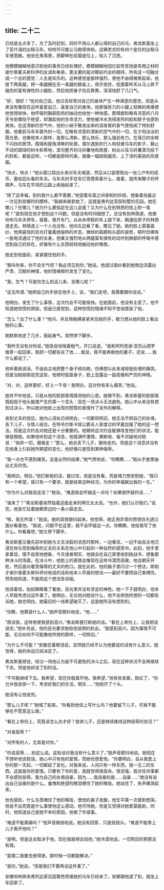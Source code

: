 ```yaml
---
---
---
```

title: 二十二
---




已经是五点多了，为了及时赶到，同时不用众人都认得的自己的马，弗龙斯基坐上了亚什温的出租马车，吩咐尽可能让马跑得快些。这辆老式的有四个座位的出租马车很宽敞。他坐在角落里，把脚伸在前面座位上，陷入了沉思。

他模模糊糊地意识到他的事务已经处理好，模模糊糊地回忆起夸奖他是有用之材的谢尔普霍夫斯科伊的友谊和奉承，更主要的是对眼前约会的期待，所有这一切融合成一个总的感觉：人生是欢乐的。这种感觉是那样强烈，使他不由得微笑起来。他放下两条腿，把一条腿搁在另一条腿的膝盖上，用手抱住，抚摸着昨天从马上跌下碰伤的富有弹性的小腿肚，然后他把身子往后靠靠，深深地舒了几口气。

“好，很好！”他对自己说。他过去经常对自己的身体产生一种满意的感觉，但是从来没有像现在这样喜爱自己，喜爱自己的身体。他那强有力的小腿上轻微的疼痛使他觉得愉快，他呼吸时胸部肌肉的抽动也给他一种快感。那晴朗和略有凉意的八月天令安娜陷于绝望，却激起他的生命活力，使他被冷水洗得发热的脸和脖子也感到爽快。在这清新的空气中，他的小胡子散发出来的润发膏的香气使他闻了特别舒服。他看到马车车窗外的一切，在略有凉意的清新的空气中的一切，在夕阳淡淡的霞光里，也像他本人那样，是那么清新，那么快乐，那么强劲有力。在落日的余辉下闪烁的房顶，围墙和屋角清晰的轮廓，偶尔遇到的行人和轻便马车的影子，静止不动的碧绿的树木和草地，垄沟整齐的马铃薯地和房屋、树丛以及马铃薯垄沟投下的斜影，都是这样。一切都是那样的美，就像一幅刚刚画完、上了漆的美丽的风景画。

“快点，快点！”他从窗口探出头来对车夫喊道，然后从口袋里取出一张三卢布的纸币，塞给回头看的车夫。马车夫的手在车灯旁摸索着什么，接着，就传来鞭子的呼啸声，马车在平坦的公路上疾驰起来了。

“除了这幸福，别的我什么都不需要，”他望着车窗之间骨制的铃钮，想象着他最近一次见到安娜时的模样。“我越来越爱她了。这就是弗列达官邸别墅的花园。她在哪儿？在哪儿？她为什么要指定在这儿会面？又为什么在别特西的信上附一笔呢？”直到现在他才想到这个问题，但是没有时间细想了。还没有到林荫道，他便吩咐马车夫停车，接着，推开车门，从尚未停稳的车上跳下来，朝通往房子的林荫道走去。林荫道上一个人也没有，他向左边看了看，瞧见了她。她的脸上蒙着面纱，他用喜悦的目光打量着她独特的步态，微倾的肩膀和头部的姿势，顿时仿佛有一股电流通过了他的全身。他重又强烈地从两腿富有弹性的动作到肺部的呼吸中感觉到自己的存在，好像有什么东西轻轻地触动他的嘴唇。

她走到他面前，紧紧握住他的手。

“我叫你来，你不会生气吧？我必须见到你，”她说。他透过面纱看到她唇边流露出严肃、沉郁的神情，他的情绪顿时发生了变化。

“我，生气？可是你怎么到这儿来，去哪儿呢？”

“这无所谓，”她把自己的手放在他手上，说，“我们走吧，我需要跟你谈谈。”

他明白，发生了什么事情，这次约会不可能愉快。在她面前，他没有主意了。他不知道她惊慌的原因，但是已感觉到，这种惊慌的情绪不知不觉地感染了他。

“怎么？出了什么事？”他问，并且用胳膊紧紧夹住她的手，极力想从她的脸上看出她的心事。

她默默地走了几步，鼓起勇气，突然停下脚步。

“我昨天没有对你说，”她急促地喘着粗气，开口说道，“我和阿列克谢·亚历山德罗维奇一起回家，我把一切都告诉了他……我说，我不能再做他的妻子，还说……我什么都说了。”

他听着她说话，不由自主地把整个身子倾向她，仿佛想以此来减轻她处境的痛苦。但是当她刚刚说完这些，他顿时挺直身子，脸上显露出一副高傲和严厉的神情。

“对，对，这样更好，好上一千倍！我明白，这对你有多么痛苦，”他说。

她并不听他说，只是从他的脸部表情猜测他的心思。她猜不到，弗龙斯基的脸部表情起因于他头脑里产生的第一个念头：现在一场决斗无法避免。她心中从来没有想到过决斗，所以她对他脸上出现的短暂的表情作了另外的解释。

收到丈夫的信后，她内心深处已经明白，一切都将照旧，她无法不顾自己的处境，丢下儿子，与情人结合。在特韦尔斯卡娅公爵夫人家度过的早晨加强了她的这一想法。但是这次约会对她还是十分重要的。她期待这次约会能够改变他们的状况，能够拯救她。如果他听到这个消息，他就满怀激情，果断地、毫不迟疑地对她说：“抛弃一切，跟我走！”那么，她会丢下儿子，跟他走的。但是这个消息并没有在他身上引起她所期望的变化，他好像只是受到某种侮辱。

“我一点也不感到痛苦。这是必然的结果，”她气愤地说，“你瞧瞧……”她从手套里抽出丈夫的信。

“我明白，明白，”他打断她的话，接过信，但是没有看，而是竭力想安慰她，“我只有一个希望，我只有一个要求，就是结束这种状况，为你的幸福献出我的一生。”

“你为什么对我说这话？”她说。“难道我会怀疑这一点吗？如果我怀疑的话……”

“谁来了？”弗龙斯基突然指着迎面走来的两位太太说。“也许，她们认识我们，”说完，他急忙拉着她朝旁边的一条小路走去。

“唉，我无所谓！”她说。她的双唇颤抖起来。他觉得，她正用异常的愤恨目光透过面纱看着他。“我说，问题不在这里，我不会怀疑这一点。你瞧瞧，他给我写了些什么。你看看吧，”她又停下脚步。

弗龙斯基又像先前听到她与丈夫决裂的消息时那样，一边看信，一边不由自主地沉浸在他与受到侮辱的丈夫的关系在他心中引起的一种自然的感受中。此刻，他手里拿着信，情不自禁地想象，今天或者明天，他就会在自己家里收到挑战书，想象那种决斗的场面，在决斗中，他脸上的表情会像现在这样冷漠而高傲，他会朝天开枪，然后面对着受侮辱的丈夫的枪口。就在此刻，他的脑子里闪过一个想法，即刚才谢尔普霍夫斯科伊对他说的话和他本人早晨的想法——最好不要把自己束缚住。然而他知道，不能把这个想法告诉她。

他读着信，抬起眼睛看了看她，目光里并没有坚定的神色。她一下子就明白，他本人早就考虑过这件事了。她明白，无论他对她说什么，他不会把他所想的一切都告诉她。她也明白，她最后的一线希望破灭了。这是她所没有想到的。

“你瞧，他算是什么人，”她声音颤抖地说，“他……”

“原谅我，这样倒使我感到高兴，”弗龙斯基打断她的话。“看在上帝份上，让我把话说完，”他补充说，他的目光要求她给他说明的机会。“我感到高兴，因为事情不可能，无论如何不可能像他所想的那样，一切照旧。”

“为什么不可能？”安娜忍着眼泪说，显然她已经不认为他要说的话有什么意义。她觉得，她的命运已经决定了。

弗龙斯基想说，经过一场他认为是不可避免的决斗之后，现在这种状况不会再继续下去，但是他却说了别的话。

“不可能继续下去。我希望，现在你就离开他。我希望，”他有些发窘，脸红了，“你允许我安排一下，考虑好我们的生活。明天……”他刚开了个头。

她没有让他说完。

“那么儿子呢？”她喊了起来。“你看到他信上写什么吗？他要留下儿子，可我不能够也不愿意这么做。”

“看在上帝份上，究竟该怎么办才好？放弃儿子，还是继续维持这种屈辱的状况？”

“对谁屈辱？”

“对所有的人，尤其是对你。”

“你说屈辱……别这么说。这些话对我没有什么意义了，”她声音颤抖地说。她现在不想听他说假话。她心中只有他的爱情，而她也想爱他。“你要明白，自从我爱上你的那一天起，一切都起了变化。对我来说，人间只有一样东西，独一无二的东西，这就是你的爱情。只要有了你的爱，我就觉得很高尚，很坚强，我对任何事都不会感到屈辱。我为自己的处境自豪，因为……我自豪的是……自豪……”她没有说出自己自豪的是什么。羞愧和绝望的眼泪哽住了她的喉咙。她站住了，失声痛哭起来。

他也感到，什么东西堵住了他的喉咙，使他的鼻子发酸，他生平第一次感到想哭。他说不出究竟是什么事使他这么感动。他可怜她，但是又觉得对她爱莫能助，同时，他知道自己是她不幸的原因，他做了件错事。

“难道不能离婚吗？”他声音微弱地说。她没有回答，只是摇摇头。“难道不能带上儿子离开他吗？”

“是啊。但是这全取决于他。现在我就得去找他，”她冷漠地说。一切照旧的预感没有错。

“星期二我要去彼得堡，那时候一切都能解决。”

“是的，”她说。“但是我们不要再谈这件事了。”

安娜吩咐再来弗列达家花园篱笆旁接她的马车已经来了。安娜跟他道了别，就坐上车回家了。